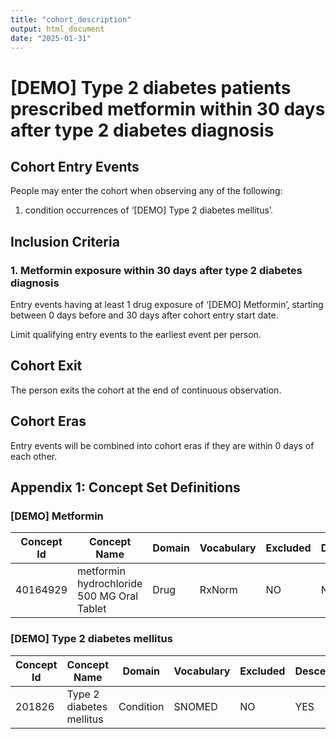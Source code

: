 ```yaml
---
title: "cohort_description"
output: html_document
date: "2025-01-31"
---
```


# [DEMO] Type 2 diabetes patients prescribed metformin within 30 days after type 2 diabetes diagnosis
## Cohort Entry Events
People may enter the cohort when observing any of the following:

1. condition occurrences of '[DEMO] Type 2 diabetes mellitus'.

## Inclusion Criteria
### 1. Metformin exposure within 30 days after type 2 diabetes diagnosis
Entry events having at least 1 drug exposure of '[DEMO] Metformin', starting between 0 days before and 30 days after cohort entry start date.

Limit qualifying entry events to the earliest event per person.

## Cohort Exit
The person exits the cohort at the end of continuous observation.

## Cohort Eras
Entry events will be combined into cohort eras if they are within 0 days of each other.


## Appendix 1: Concept Set Definitions

### [DEMO] Metformin
Concept Id | Concept Name                               | Domain | Vocabulary | Excluded | Descendants | Mapped
---------- | ------------------------------------------ | ------ | ---------- | -------- | ----------- | ------
40164929   | metformin hydrochloride 500 MG Oral Tablet | Drug   | RxNorm     | NO       | No          | No     


### [DEMO] Type 2 diabetes mellitus
Concept Id | Concept Name             | Domain    | Vocabulary | Excluded | Descendants | Mapped
---------- | ------------------------ | --------- | ---------- | -------- | ----------- | ------
201826     | Type 2 diabetes mellitus | Condition | SNOMED     | NO       | YES         | No     